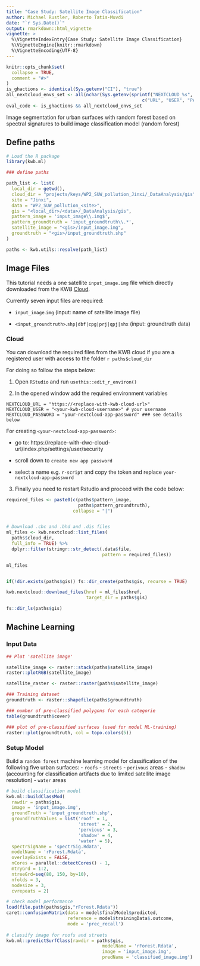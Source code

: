 ```yaml
---
title: "Case Study: Satellite Image Classification"
author: Michael Rustler, Roberto Tatis-Muvdi
date: "`r Sys.Date()`"
output: rmarkdown::html_vignette
vignette: >
  %\VignetteIndexEntry{Case Study: Satellite Image Classification}
  %\VignetteEngine{knitr::rmarkdown}
  %\VignetteEncoding{UTF-8}
---
```


```r
knitr::opts_chunk$set(
  collapse = TRUE,
  comment = "#>"
)
is_ghactions <- identical(Sys.getenv("CI"), "true")
all_nextcloud_envs_set <- all(nchar(Sys.getenv(sprintf("NEXTCLOUD_%s", 
                                                   c("URL", "USER", "PASSWORD")))) > 0)
eval_code <- is_ghactions && all_nextcloud_envs_set
```

Image segmentation for urban surfaces with random forest based on spectral 
signatures to build image classification model (random forest)

## Define paths

```r
# Load the R package
library(kwb.ml)

### define paths

path_list <- list(
  local_dir = getwd(),
  cloud_dir = "projects/keys/WP2_SUW_pollution_Jinxi/_DataAnalysis/gis",
  site = "Jinxi",
  data = "WP2_SUW_pollution_<site>",
  gis = "<local_dir>/<data>/_DataAnalysis/gis",
  pattern_image = 'input_image\\.img$',
  pattern_groundtruth = 'input_groundtruth\\.*',
  satellite_image = "<gis>/input_image.img",
  groundtruth = "<gis>/input_groundtruth.shp"
)

paths <- kwb.utils::resolve(path_list)

```

## Image Files

This tutorial needs a one satellite `input_image.img` file which directly downloaded from
the KWB [Cloud](#cloud). 

Currently seven input files are required:

* `input_image`.`img` (input: name of satellite image file)

* `<input_groundtruth>`.`shp|dbf|cpg|prj|qpj|shx` (input: groundtruth data)


### Cloud 

You can download the required files from the KWB cloud if you are a 
registered user with access to the folder ``r paths$cloud_dir``

For doing so follow the steps below: 

1. Open `RStudio` and run `usethis::edit_r_environ()`

2. In the opened window add the required environment variables

```
NEXTCLOUD_URL = "https://<replace-with-kwb-cloud-url>"
NEXTCLOUD_USER = "<your-kwb-cloud-username>" # your username
NEXTCLOUD_PASSWORD = "your-nextcloud-app-password" ### see details below
```

For creating `<your-nextcloud-app-password>`:

* go to: https://replace-with-dwc-cloud-url/index.php/settings/user/security

* scroll down to `create new app password`

* select a name e.g. `r-script` and copy the token and replace `your-nextcloud-app-password`


3. Finally you need to restart Rstudio and proceed with the code below:

```r

required_files <- paste0(c(paths$pattern_image,
                           paths$pattern_groundtruth),
                         collapse = "|")


# Download .cbc and .bhd and .dis files
ml_files <- kwb.nextcloud::list_files(
  paths$cloud_dir,
  full_info = TRUE) %>%
  dplyr::filter(stringr::str_detect(.data$file,
                                    pattern = required_files))

ml_files


if(!dir.exists(paths$gis)) fs::dir_create(paths$gis, recurse = TRUE)

kwb.nextcloud::download_files(href = ml_files$href,
                              target_dir = paths$gis)

fs::dir_ls(paths$gis)

```


## Machine Learning


### Input Data 

```r
## Plot 'satellite image'

satellite_image <- raster::stack(paths$satellite_image)  
raster::plotRGB(satellite_image)

satellite_raster <- raster::raster(paths$satellite_image)

### Training dataset
groundtruth <- raster::shapefile(paths$groundtruth)

### number of pre-classified polygons for each categorie
table(groundtruth$cover)

### plot of pre-classified surfaces (used for model ML-training)
raster::plot(groundtruth, col = topo.colors(5))

```

### Setup Model 

Build a `random forest` machine learning model for classification of the following
five urban surfaces: 
- `roofs`
- `streets`
- `perivous` areas
- `shadow` (accounting for classification artifacts due to limited satellite image 
resolution)
- `water` areas 

```r

# build classification model
kwb.ml::buildClassMod(
  rawdir = paths$gis,
  image = 'input_image.img',
  groundTruth = 'input_groundtruth.shp',
  groundTruthValues = list('roof' = 1, 
                           'street' = 2,
                           'pervious' = 3,
                           'shadow' = 4,
                           'water' = 5),
  spectrSigName = 'spectrSig.Rdata',
  modelName = 'rForest.Rdata',
  overlayExists = FALSE,
  nCores = parallel::detectCores() - 1,
  mtryGrd = 1:2, 
  ntreeGrd=seq(80, 150, by=10),
  nfolds = 3, 
  nodesize = 3, 
  cvrepeats = 2)

# check model performance
load(file.path(paths$gis,"rForest.Rdata"))
caret::confusionMatrix(data = model$finalModel$predicted, 
                       reference = model$trainingData$.outcome, 
                       mode = 'prec_recall')
                       
# classify image for roofs and streets
kwb.ml::predictSurfClass(rawdir = paths$gis,
                                    modelName = 'rForest.Rdata',
                                    image = 'input_image.img',
                                    predName = 'classified_image.img')


```

